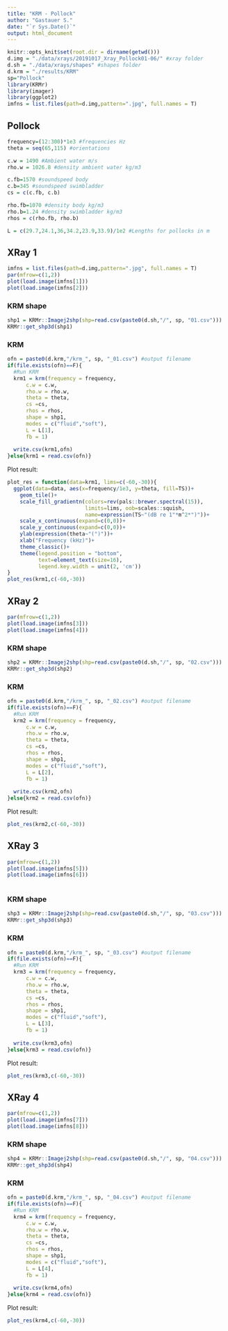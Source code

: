 ```yaml
---
title: "KRM - Pollock"
author: "Gastauer S."
date: "`r Sys.Date()`"
output: html_document
---
```


```r
knitr::opts_knit$set(root.dir = dirname(getwd()))
d.img = "./data/xrays/20191017_Xray_Pollock01-06/" #xray folder
d.sh = "./data/xrays/shapes" #shapes folder
d.krm = "./results/KRM"
sp="Pollock"
library(KRMr)
library(imager)
library(ggplot2)
imfns = list.files(path=d.img,pattern=".jpg", full.names = T)
```


## Pollock

```r

frequency=(12:300)*1e3 #frequencies Hz
theta = seq(65,115) #orientations

c.w = 1490 #Ambient water m/s
rho.w = 1026.8 #density ambient water kg/m3

c.fb=1570 #soundspeed body 
c.b=345 #soundspeed swimbladder
cs = c(c.fb, c.b)

rho.fb=1070 #density body kg/m3
rho.b=1.24 #density swimbladder kg/m3
rhos = c(rho.fb, rho.b)

L = c(29.7,24.1,36,34.2,23.9,33.9)/1e2 #Lengths for pollocks in m

```

## XRay 1

```r
imfns = list.files(path=d.img,pattern=".jpg", full.names = T)
par(mfrow=c(1,2))
plot(load.image(imfns[1]))
plot(load.image(imfns[2]))
```

### KRM shape

```r
shp1 = KRMr::Imagej2shp(shp=read.csv(paste0(d.sh,"/", sp, "01.csv")))
KRMr::get_shp3d(shp1)
```

### KRM

```r
ofn = paste0(d.krm,"/krm_", sp, "_01.csv") #output filename
if(file.exists(ofn)==F){
  #Run KRM
  krm1 = krm(frequency = frequency,
      c.w = c.w,
      rho.w = rho.w,
      theta = theta,
      cs =cs,
      rhos = rhos,
      shape = shp1,
      modes = c("fluid","soft"),
      L = L[1],
      fb = 1)
  
  write.csv(krm1,ofn)
}else{krm1 = read.csv(ofn)}

```

Plot result:  

```r
plot_res = function(data=krm1, lims=c(-60,-30)){
  ggplot(data=data, aes(x=frequency/1e3, y=theta, fill=TS))+
    geom_tile()+
    scale_fill_gradientn(colors=rev(pals::brewer.spectral(15)), 
                         limits=lims, oob=scales::squish,
                         name=expression(TS~"(dB re 1"*m^2*")"))+
    scale_x_continuous(expand=c(0,0))+
    scale_y_continuous(expand=c(0,0))+
    ylab(expression(theta~"(°)"))+
    xlab("Frequency (kHz)")+
    theme_classic()+
    theme(legend.position = "bottom",
          text=element_text(size=16),
          legend.key.width = unit(2, 'cm'))
}
plot_res(krm1,c(-60,-30))
```


## XRay 2

```r
par(mfrow=c(1,2))
plot(load.image(imfns[3]))
plot(load.image(imfns[4]))
```

### KRM shape

```r
shp2 = KRMr::Imagej2shp(shp=read.csv(paste0(d.sh,"/", sp, "02.csv")))
KRMr::get_shp3d(shp2)
```

### KRM

```r
ofn = paste0(d.krm,"/krm_", sp, "_02.csv") #output filename
if(file.exists(ofn)==F){
  #Run KRM
  krm2 = krm(frequency = frequency,
      c.w = c.w,
      rho.w = rho.w,
      theta = theta,
      cs =cs,
      rhos = rhos,
      shape = shp1,
      modes = c("fluid","soft"),
      L = L[2],
      fb = 1)
  
  write.csv(krm2,ofn)
}else{krm2 = read.csv(ofn)}

```

Plot result:  

```r
plot_res(krm2,c(-60,-30))
```



## XRay 3

```r
par(mfrow=c(1,2))
plot(load.image(imfns[5]))
plot(load.image(imfns[6]))
  
```

### KRM shape

```r
shp3 = KRMr::Imagej2shp(shp=read.csv(paste0(d.sh,"/", sp, "03.csv")))
KRMr::get_shp3d(shp3)
```

### KRM

```r
ofn = paste0(d.krm,"/krm_", sp, "_03.csv") #output filename
if(file.exists(ofn)==F){
  #Run KRM
  krm3 = krm(frequency = frequency,
      c.w = c.w,
      rho.w = rho.w,
      theta = theta,
      cs =cs,
      rhos = rhos,
      shape = shp1,
      modes = c("fluid","soft"),
      L = L[3],
      fb = 1)
  
  write.csv(krm3,ofn)
}else{krm3 = read.csv(ofn)}

```

Plot result:  

```r
plot_res(krm3,c(-60,-30))
```

## XRay 4

```r
par(mfrow=c(1,2))
plot(load.image(imfns[7]))
plot(load.image(imfns[8]))

```

### KRM shape

```r
shp4 = KRMr::Imagej2shp(shp=read.csv(paste0(d.sh,"/", sp, "04.csv")))
KRMr::get_shp3d(shp4)
```

### KRM

```r
ofn = paste0(d.krm,"/krm_", sp, "_04.csv") #output filename
if(file.exists(ofn)==F){
  #Run KRM
  krm4 = krm(frequency = frequency,
      c.w = c.w,
      rho.w = rho.w,
      theta = theta,
      cs =cs,
      rhos = rhos,
      shape = shp1,
      modes = c("fluid","soft"),
      L = L[4],
      fb = 1)
  
  write.csv(krm4,ofn)
}else{krm4 = read.csv(ofn)}

```

Plot result:  

```r
plot_res(krm4,c(-60,-30))
```
